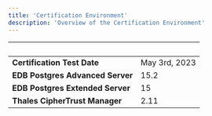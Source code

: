 ```yaml
---
title: 'Certification Environment'
description: 'Overview of the Certification Environment'
---
```


|  &nbsp;    | &nbsp; |
| ----------- | ----------- |
| **Certification Test Date**      |   May 3rd, 2023    |
| **EDB Postgres Advanced Server**  |  15.2    |
| **EDB Postgres Extended Server**  |  15    |
| **Thales CipherTrust Manager**  |  2.11    |
